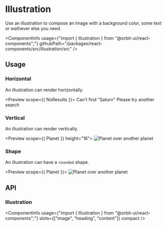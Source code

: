 
<Meta
    title="Components/Illustration"
    id="illustration"
/>

# Illustration

<Tagline>Use an illustration to compose an image with a background color, some text or wathever else you need.</Tagline>

<ComponentInfo
    usage={"import { Illustration } from \"@orbit-ui/react-components\";"}
    githubPath="/packages/react-components/src/illustration/src"
/>

## Usage

### Horizontal

An illustration can render horizontally.

<Preview scope={{ NoResults }}>
    <Story name="horizontal">
        <Illustration>
            <SvgImage src={NoResults} stroke="icon-alias-1" />
            <Heading>Can't find "Saturn"</Heading>
            <Content>Please try another search</Content>
        </Illustration>
    </Story>
</Preview>

### Vertical

An illustration can render vertically.

<Preview scope={{ Planet }} height="16">
    <Story name="vertical">
        <Illustration orientation="vertical" color="#998BAF" width="13" padding="6">
            <Image src={Planet} alt="Planet over another planet" />
        </Illustration>
    </Story>
</Preview>

### Shape

An illustration can have a `rounded` shape.

<Preview scope={{ Planet }}>
    <Story name="shape">
        <Illustration shape="rounded" color="#998BAF" width="13" padding="6">
            <Image src={Planet} alt="Planet over another planet" />
        </Illustration>
    </Story>
</Preview>

## API

### Illustration

<ComponentInfo
    usage={"import { Illustration } from \"@orbit-ui/react-components\";"}
    slots={["image", "heading", "content"]}
    compact
/>

<ArgsTable of={InnerIllustration} sort="alpha" />
